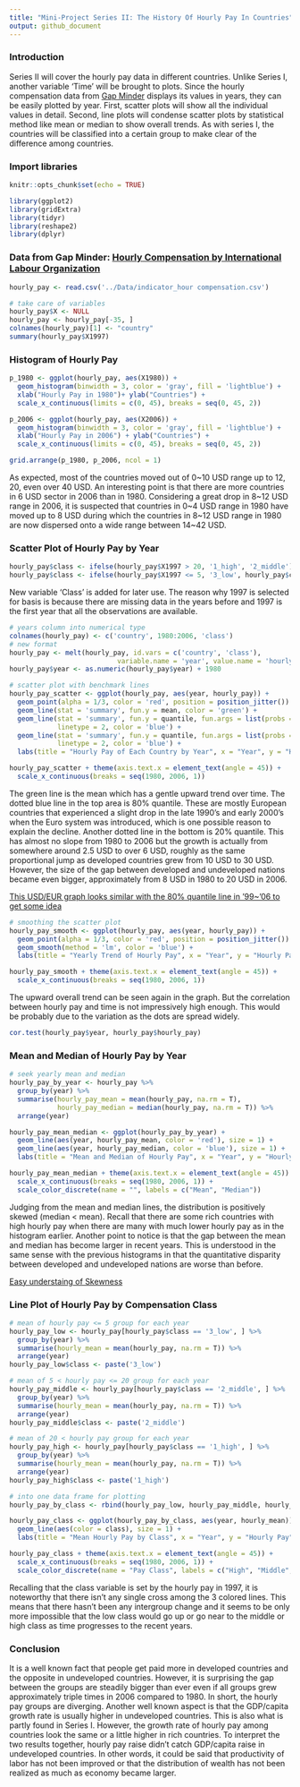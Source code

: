 ```yaml
---
title: "Mini-Project Series II: The History Of Hourly Pay In Countries"
output: github_document
---
```


### Introduction
Series II will cover the hourly pay data in different countries. Unlike Series I, another variable 'Time' will be brought to plots. Since the hourly compensation data from [Gap Minder](https://www.gapminder.org/data/) displays its values in years, they can be easily plotted by year. First, scatter plots will show all the individual values in detail. Second, line plots will condense scatter plots by statistical method like mean or median to show overall trends. As with series I, the countries will be classified into a certain group to make clear of the difference among countries.

### Import libraries
```r
knitr::opts_chunk$set(echo = TRUE)
```

```r
library(ggplot2)
library(gridExtra)
library(tidyr)
library(reshape2)
library(dplyr)
```


### Data from Gap Minder: [Hourly Compensation by International Labour Organization](https://docs.google.com/spreadsheets/d/1EjRPqwPTkOY4whM0V9ZS06KEcqjgUy0C4MFcyMHmngE/pub)
```r
hourly_pay <- read.csv('../Data/indicator_hour compensation.csv')

# take care of variables
hourly_pay$X <- NULL
hourly_pay <- hourly_pay[-35, ]
colnames(hourly_pay)[1] <- "country"
summary(hourly_pay$X1997)
```

### Histogram of Hourly Pay
```r
p_1980 <- ggplot(hourly_pay, aes(X1980)) +
  geom_histogram(binwidth = 3, color = 'gray', fill = 'lightblue') +
  xlab("Hourly Pay in 1980")+ ylab("Countries") +
  scale_x_continuous(limits = c(0, 45), breaks = seq(0, 45, 2))

p_2006 <- ggplot(hourly_pay, aes(X2006)) +
  geom_histogram(binwidth = 3, color = 'gray', fill = 'lightblue') +
  xlab("Hourly Pay in 2006") + ylab("Countries") +
  scale_x_continuous(limits = c(0, 45), breaks = seq(0, 45, 2))

grid.arrange(p_1980, p_2006, ncol = 1)
```

As expected, most of the countries moved out of 0~10 USD range up to 12, 20, even over 40 USD. An interesting point is that there are more countries in 6 USD sector in 2006 than in 1980. Considering a great drop in 8~12 USD range in 2006, it is suspected that countries in 0~4 USD range in 1980 have moved up to 8 USD during which the countries in 8~12 USD range in 1980 are now dispersed onto a wide range between 14~42 USD.

### Scatter Plot of Hourly Pay by Year
```r
hourly_pay$class <- ifelse(hourly_pay$X1997 > 20, '1_high', '2_middle')
hourly_pay$class <- ifelse(hourly_pay$X1997 <= 5, '3_low', hourly_pay$class)
```

New variable 'Class' is added for later use. The reason why 1997 is selected for basis is because there are missing data in the years before and 1997 is the first year that all the observations are available.

```r
# years column into numerical type
colnames(hourly_pay) <- c('country', 1980:2006, 'class')
# new format 
hourly_pay <- melt(hourly_pay, id.vars = c('country', 'class'),
                           variable.name = 'year', value.name = 'hourly_pay')
hourly_pay$year <- as.numeric(hourly_pay$year) + 1980

# scatter plot with benchmark lines
hourly_pay_scatter <- ggplot(hourly_pay, aes(year, hourly_pay)) +
  geom_point(alpha = 1/3, color = 'red', position = position_jitter()) +
  geom_line(stat = 'summary', fun.y = mean, color = 'green') +
  geom_line(stat = 'summary', fun.y = quantile, fun.args = list(probs = 0.2),
            linetype = 2, color = 'blue') +
  geom_line(stat = 'summary', fun.y = quantile, fun.args = list(probs = 0.8),
            linetype = 2, color = 'blue') +
  labs(title = "Hourly Pay of Each Country by Year", x = "Year", y = "Hourly Pay")

hourly_pay_scatter + theme(axis.text.x = element_text(angle = 45)) +
  scale_x_continuous(breaks = seq(1980, 2006, 1))
```

The green line is the mean which has a gentle upward trend over time. The dotted blue line in the top area is 80% quantile. These are mostly European countries that experienced a slight drop in the late 1990's and early 2000's when the Euro system was introduced, which is one possible reason to explain the decline. Another dotted line in the bottom is 20% quantile. This has almost no slope from 1980 to 2006 but the growth is actually from somewhere around 2.5 USD to over 6 USD, roughly as the same proportional jump as developed countries grew from 10 USD to 30 USD. However, the size of the gap between developed and undeveloped nations became even bigger, approximately from 8 USD in 1980 to 20 USD in 2006.

[This USD/EUR graph looks similar with the 80% quantile line in '99~'06 to get some idea](https://commons.wikimedia.org/wiki/File:USD-EUR_1999-.png)

```r
# smoothing the scatter plot
hourly_pay_smooth <- ggplot(hourly_pay, aes(year, hourly_pay)) +
  geom_point(alpha = 1/3, color = 'red', position = position_jitter()) +
  geom_smooth(method = 'lm', color = 'blue') +
  labs(title = "Yearly Trend of Hourly Pay", x = "Year", y = "Hourly Pay")

hourly_pay_smooth + theme(axis.text.x = element_text(angle = 45)) +
  scale_x_continuous(breaks = seq(1980, 2006, 1))
```

The upward overall trend can be seen again in the graph. But the correlation between hourly pay and time is not impressively high enough. This would be probably due to the variation as the dots are spread widely.

```r
cor.test(hourly_pay$year, hourly_pay$hourly_pay)
```

### Mean and Median of Hourly Pay by Year
```r
# seek yearly mean and median
hourly_pay_by_year <- hourly_pay %>%
  group_by(year) %>%
  summarise(hourly_pay_mean = mean(hourly_pay, na.rm = T),
            hourly_pay_median = median(hourly_pay, na.rm = T)) %>%
  arrange(year)

hourly_pay_mean_median <- ggplot(hourly_pay_by_year) +
  geom_line(aes(year, hourly_pay_mean, color = 'red'), size = 1) +
  geom_line(aes(year, hourly_pay_median, color = 'blue'), size = 1) +
  labs(title = "Mean and Median of Hourly Pay", x = "Year", y = "Hourly Pay")

hourly_pay_mean_median + theme(axis.text.x = element_text(angle = 45)) +
  scale_x_continuous(breaks = seq(1980, 2006, 1)) +
  scale_color_discrete(name = "", labels = c("Mean", "Median"))
```

Judging from the mean and median lines, the distribution is positively skewed (median < mean). Recall that there are some rich countries with high hourly pay when there are many with much lower hourly pay as in the histogram earlier. Another point to notice is that the gap between the mean and median has become larger in recent years. This is understood in the same sense with the previous histograms in that the quantitative disparity between developed and undeveloped nations are worse than before.

[Easy understaing of Skewness](http://www.statisticshowto.com/probability-and-statistics/skewed-distribution/)

### Line Plot of Hourly Pay by Compensation Class
```r
# mean of hourly pay <= 5 group for each year
hourly_pay_low <- hourly_pay[hourly_pay$class == '3_low', ] %>%
  group_by(year) %>%
  summarise(hourly_mean = mean(hourly_pay, na.rm = T)) %>%
  arrange(year)
hourly_pay_low$class <- paste('3_low')

# mean of 5 < hourly pay <= 20 group for each year
hourly_pay_middle <- hourly_pay[hourly_pay$class == '2_middle', ] %>%
  group_by(year) %>%
  summarise(hourly_mean = mean(hourly_pay, na.rm = T)) %>%
  arrange(year)
hourly_pay_middle$class <- paste('2_middle')

# mean of 20 < hourly pay group for each year
hourly_pay_high <- hourly_pay[hourly_pay$class == '1_high', ] %>%
  group_by(year) %>%
  summarise(hourly_mean = mean(hourly_pay, na.rm = T)) %>%
  arrange(year)
hourly_pay_high$class <- paste('1_high')

# into one data frame for plotting
hourly_pay_by_class <- rbind(hourly_pay_low, hourly_pay_middle, hourly_pay_high)

hourly_pay_class <- ggplot(hourly_pay_by_class, aes(year, hourly_mean)) +
  geom_line(aes(color = class), size = 1) +
  labs(title = "Mean Hourly Pay by Class", x = "Year", y = "Hourly Pay")

hourly_pay_class + theme(axis.text.x = element_text(angle = 45)) +
  scale_x_continuous(breaks = seq(1980, 2006, 1)) +
  scale_color_discrete(name = "Pay Class", labels = c("High", "Middle", "Low"))
```

Recalling that the class variable is set by the hourly pay in 1997, it is noteworthy that there isn't any single cross among the 3 colored lines. This means that there hasn't been any intergroup change and it seems to be only more impossible that the low class would go up or go near to the middle or high class as time progresses to the recent years.

### Conclusion
It is a well known fact that people get paid more in developed countries and the opposite in undeveloped countries. However, it is surprising the gap between the groups are steadily bigger than ever even if all groups grew approximately triple times in 2006 compared to 1980. In short, the hourly pay groups are diverging.
Another well known aspect is that the GDP/capita growth rate is usually higher in undeveloped countries. This is also what is partly found in Series I. However, the growth rate of hourly pay among countries look the same or a little higher in rich countries. To interpret the two results together, hourly pay raise didn't catch GDP/capita raise in undeveloped countries. In other words, it could be said that productivity of labor has not been improved or that the distribution of wealth has not been realized as much as economy became larger.